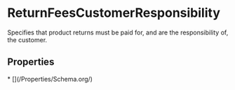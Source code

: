   
# ReturnFeesCustomerResponsibility

Specifies that product returns must be paid for, and are the responsibility of, the customer.

## Properties

<Grid>
* [](/Properties/Schema.org/)
</Grid>

